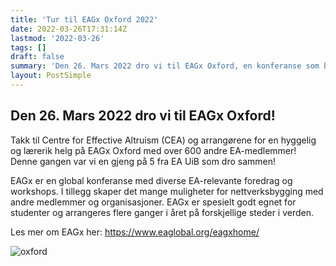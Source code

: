 ```yaml
---
title: 'Tur til EAGx Oxford 2022'
date: 2022-03-26T17:31:14Z
lastmod: '2022-03-26'
tags: []
draft: false
summary: 'Den 26. Mars 2022 dro vi til EAGx Oxford, en konferanse som bringer sammen studenter fra hele verden til å lære om vår tids mest presserende globale utfordringer!'
layout: PostSimple
---
```


## Den 26. Mars 2022 dro vi til EAGx Oxford!

Takk til Centre for Effective Altruism (CEA) og arrangørene for en hyggelig og lærerik helg på EAGx Oxford med over 600 andre EA-medlemmer! Denne gangen var vi en gjeng på 5 fra EA UiB som dro sammen!

EAGx er en global konferanse med diverse EA-relevante foredrag og workshops. I tillegg skaper det mange muligheter for nettverksbygging med andre medlemmer og organisasjoner. EAGx er spesielt godt egnet for studenter og arrangeres flere ganger i året på forskjellige steder i verden.

Les mer om EAGx her: https://www.eaglobal.org/eagxhome/

![oxford](/static/images/eagx_oxford.jpg)
